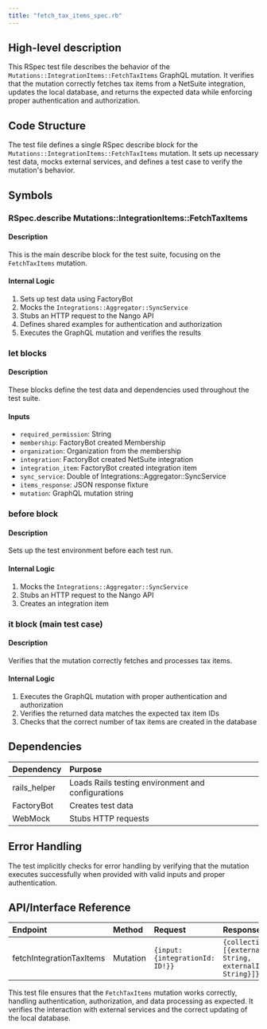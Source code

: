 ```yaml
---
title: "fetch_tax_items_spec.rb"
---
```


## High-level description
This RSpec test file describes the behavior of the `Mutations::IntegrationItems::FetchTaxItems` GraphQL mutation. It verifies that the mutation correctly fetches tax items from a NetSuite integration, updates the local database, and returns the expected data while enforcing proper authentication and authorization.

## Code Structure
The test file defines a single RSpec describe block for the `Mutations::IntegrationItems::FetchTaxItems` mutation. It sets up necessary test data, mocks external services, and defines a test case to verify the mutation's behavior.

## Symbols

### RSpec.describe Mutations::IntegrationItems::FetchTaxItems
#### Description
This is the main describe block for the test suite, focusing on the `FetchTaxItems` mutation.

#### Internal Logic
1. Sets up test data using FactoryBot
2. Mocks the `Integrations::Aggregator::SyncService`
3. Stubs an HTTP request to the Nango API
4. Defines shared examples for authentication and authorization
5. Executes the GraphQL mutation and verifies the results

### let blocks
#### Description
These blocks define the test data and dependencies used throughout the test suite.

#### Inputs
- `required_permission`: String
- `membership`: FactoryBot created Membership
- `organization`: Organization from the membership
- `integration`: FactoryBot created NetSuite integration
- `integration_item`: FactoryBot created integration item
- `sync_service`: Double of Integrations::Aggregator::SyncService
- `items_response`: JSON response fixture
- `mutation`: GraphQL mutation string

### before block
#### Description
Sets up the test environment before each test run.

#### Internal Logic
1. Mocks the `Integrations::Aggregator::SyncService`
2. Stubs an HTTP request to the Nango API
3. Creates an integration item

### it block (main test case)
#### Description
Verifies that the mutation correctly fetches and processes tax items.

#### Internal Logic
1. Executes the GraphQL mutation with proper authentication and authorization
2. Verifies the returned data matches the expected tax item IDs
3. Checks that the correct number of tax items are created in the database

## Dependencies
| Dependency | Purpose |
|:-----------|:--------|
| rails_helper | Loads Rails testing environment and configurations |
| FactoryBot | Creates test data |
| WebMock | Stubs HTTP requests |

## Error Handling
The test implicitly checks for error handling by verifying that the mutation executes successfully when provided with valid inputs and proper authentication.

## API/Interface Reference
| Endpoint | Method | Request | Response | Description |
|:---------|:-------|:--------|:---------|:------------|
| fetchIntegrationTaxItems | Mutation | `{input: {integrationId: ID!}}` | `{collection: [{externalName: String, externalId: String}]}` | Fetches tax items for a given integration |

This test file ensures that the `FetchTaxItems` mutation works correctly, handling authentication, authorization, and data processing as expected. It verifies the interaction with external services and the correct updating of the local database.
